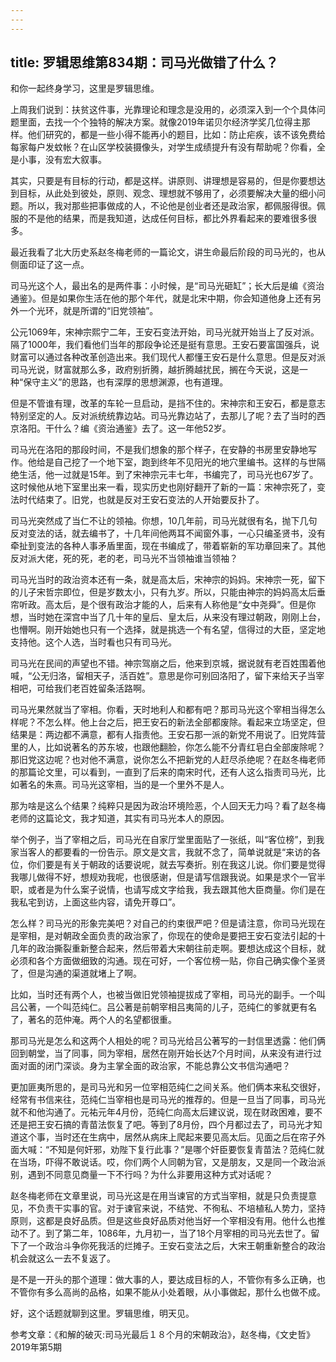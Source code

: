 ```yaml
---
---
---
```

title: 罗辑思维第834期：司马光做错了什么？
---

和你一起终身学习，这里是罗辑思维。

上周我们说到：扶贫这件事，光靠理论和理念是没用的，必须深入到一个个具体问题里面，去找一个个独特的解决方案。就像2019年诺贝尔经济学奖几位得主那样。他们研究的，都是一些小得不能再小的题目，比如：防止疟疾，该不该免费给每家每户发蚊帐？在山区学校装摄像头，对学生成绩提升有没有帮助呢？你看，全是小事，没有宏大叙事。

其实，只要是有目标的行动，都是这样。讲原则、讲理想是容易的，但是你要想达到目标，从此处到彼处，原则、观念、理想就不够用了，必须要解决大量的细小问题。所以，我对那些把事做成的人，不论他是创业者还是政治家，都佩服得很。佩服的不是他的结果，而是我知道，达成任何目标，都比外界看起来的要难很多很多。

最近我看了北大历史系赵冬梅老师的一篇论文，讲生命最后阶段的司马光的，也从侧面印证了这一点。

司马光这个人，最出名的是两件事：小时候，是“司马光砸缸”；长大后是编《资治通鉴》。但是如果你生活在他的那个年代，就是北宋中期，你会知道他身上还有另外一个光环，就是所谓的“旧党领袖”。

公元1069年，宋神宗熙宁二年，王安石变法开始，司马光就开始当上了反对派。隔了1000年，我们看他们当年的那段争论还是挺有意思。王安石要富国强兵，说财富可以通过各种改革创造出来。我们现代人都懂王安石是什么意思。但是反对派司马光说，财富就那么多，政府别折腾，越折腾越扰民，搁在今天说，这是一种“保守主义”的思路，也有深厚的思想渊源，也有道理。

但是不管谁有理，改革的车轮一旦启动，是挡不住的。宋神宗和王安石，都是意志特别坚定的人。反对派统统靠边站。司马光靠边站了，去那儿了呢？去了当时的西京洛阳。干什么？编《资治通鉴》去了。这一年他52岁。

司马光在洛阳的那段时间，不是我们想象的那个样子，在安静的书房里安静地写作。他给是自己挖了一个地下室，跑到终年不见阳光的地穴里编书。这样的与世隔绝生活，他一过就是15年。到了宋神宗元丰七年，书编完了，司马光也67岁了。这时候他从地下室里出来一看，现实历史也刚好翻开了新的一篇：宋神宗死了，变法时代结束了。旧党，也就是反对王安石变法的人开始要反扑了。

司马光突然成了当仁不让的领袖。你想，10几年前，司马光就很有名，抛下几句反对变法的话，就去编书了，十几年间他两耳不闻窗外事，一心只编圣贤书，没有牵扯到变法的各种人事矛盾里面，现在书编成了，带着崭新的军功章回来了。其他反对派大佬，死的死，老的老，司马光不当领袖谁当领袖？

司马光当时的政治资本还有一条，就是高太后，宋神宗的妈妈。宋神宗一死，留下的儿子宋哲宗即位，但是岁数太小，只有九岁。所以，只能由神宗的妈妈高太后垂帘听政。高太后，是个很有政治才能的人，后来有人称他是“女中尧舜”。但是你想，当时她在深宫中当了几十年的皇后、皇太后，从来没有理过朝政，刚刚上台，也懵啊。刚开始她也只有一个选择，就是挑选一个有名望，信得过的大臣，坚定地支持他。这个人选，当时看也只有司马光。

司马光在民间的声望也不错。神宗驾崩之后，他来到京城，据说就有老百姓围着他喊，“公无归洛，留相天子，活百姓”。意思是你可别回洛阳了，留下来给天子当宰相吧，可给我们老百姓留条活路啊。

司马光果然就当了宰相。你看，天时地利人和都有吧？那司马光这个宰相当得怎么样呢？不怎么样。他上台之后，把王安石的新法全部都废除。看起来立场坚定，但结果是：两边都不满意，都有人指责他。王安石那一派的新党不用说了。旧党阵营里的人，比如说著名的苏东坡，也跟他翻脸，你怎么能不分青红皂白全部废除呢？那旧党这边呢？也对他不满意，说你怎么不把新党的人赶尽杀绝呢？在赵冬梅老师的那篇论文里，可以看到，一直到了后来的南宋时代，还有人这么指责司马光，比如著名的朱熹。司马光这宰相，当的是一个里外不是人。

那为啥是这么个结果？纯粹只是因为政治环境险恶，个人回天无力吗？看了赵冬梅老师的这篇论文，我才知道，其实有司马光本人的原因。

举个例子，当了宰相之后，司马光在自家厅堂里面贴了一张纸，叫“客位榜”，到我家当客人的都要看的一份告示。原文是文言，我就不念了，简单说就是“来访的各位，你们要是有关于朝政的话要说呢，就去写奏折。别在我这儿说。你们要是觉得我哪儿做得不好，想规劝我呢，也很感谢，但是请写信跟我说。如果是求个一官半职，或者是为什么案子说情，也请写成文字给我，我去跟其他大臣商量。你们是在我私宅到访，上面这些内容，请免开尊口”。

怎么样？司马光的形象完美吧？对自己的约束很严吧？但是请注意，你司马光现在是宰相，是对朝政全面负责的政治家了，你现在的使命是要把王安石变法引起的十几年的政治撕裂重新整合起来，然后带着大宋朝往前走啊。要想达成这个目标，就必须和各个方面做细致的沟通。现在可好，一个客位榜一贴，你自己确实像个圣贤了，但是沟通的渠道就堵上了啊。

比如，当时还有两个人，也被当做旧党领袖提拔成了宰相，司马光的副手。一个叫吕公著，一个叫范纯仁。吕公著是前朝宰相吕夷简的儿子，范纯仁的爹就更有名了，著名的范仲淹。两个人的名望都很重。

那司马光是怎么和这两个人相处的呢？司马光给吕公著写的一封信里透露：他们俩回到朝堂，当了同事，同为宰相，居然在刚开始长达7个月时间，从来没有进行过面对面的闭门深谈。身为主掌全面的政治家，不能总靠公文书信沟通吧？

更加匪夷所思的，是司马光和另一位宰相范纯仁之间关系。他们俩本来私交很好，经常有书信来往，范纯仁当宰相也是司马光的推荐的。但是一旦当了同事，司马光就不和他沟通了。元祐元年4月份，范纯仁向高太后建议说，现在财政困难，要不还是把王安石搞的青苗法恢复了吧。等到了8月份，四个月都过去了，司马光才知道这个事，当时还在生病中，居然从病床上爬起来要见高太后。见面之后在帘子外面大喊：“不知是何奸邪，劝陛下复行此事？”是哪个奸臣要恢复青苗法？范纯仁就在当场，吓得不敢说话。哎，你们两个人同朝为官，又是朋友，又是同一个政治派别，遇到不同意见商量一下不行吗？为什么非要用这种方式对话呢？

赵冬梅老师在文章里说，司马光这是在用当谏官的方式当宰相，就是只负责提意见，不负责干实事的官。对于谏官来说，不结党、不徇私、不培植私人势力，坚持原则，这都是良好品质。但是这些良好品质对他当好一个宰相没有用。他什么也推动不了。到了第二年，1086年，九月初一，当了18个月宰相的司马光去世了。留下了一个政治斗争你死我活的烂摊子。王安石变法之后，大宋王朝重新整合的政治机会就这么一去不复返了。

是不是一开头的那个道理：做大事的人，要达成目标的人，不管你有多么正确，也不管你有多么高尚的品格，如果不能从小处着眼，从小事做起，那什么也做不成。

好，这个话题就聊到这里。罗辑思维，明天见。

参考文章：《和解的破灭:司马光最后１８个月的宋朝政治》，赵冬梅，《文史哲》2019年第5期